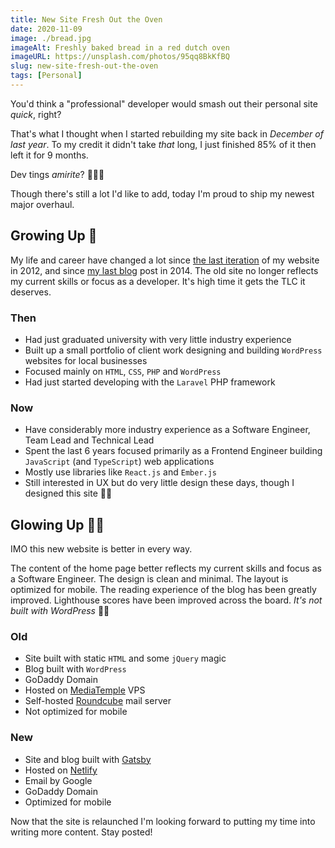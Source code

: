 ```yaml
---
title: New Site Fresh Out the Oven
date: 2020-11-09
image: ./bread.jpg
imageAlt: Freshly baked bread in a red dutch oven
imageURL: https://unsplash.com/photos/95qq8BkKfBQ
slug: new-site-fresh-out-the-oven
tags: [Personal]
---
```


You'd think a "professional" developer would smash out their personal site _quick_, right?

That's what I thought when I started rebuilding my site back in _December of last year_. To my credit it didn't take _that_ long, I just finished 85% of it then left it for 9 months.

Dev tings _amirite_? 🤷🏼‍♂️

Though there's still a lot I'd like to add, today I'm proud to ship my newest major overhaul.

## Growing Up 🌳

My life and career have changed a lot since [the last iteration](https://crhayes.github.io/chrishayes.ca-circa-2012/) of my website in 2012, and since [my last blog](/object-oriented-form-and-html-macros) post in 2014. The old site no longer reflects my current skills or focus as a developer. It's high time it gets the TLC it deserves.

### Then

- Had just graduated university with very little industry experience
- Built up a small portfolio of client work designing and building `WordPress` websites for local businesses
- Focused mainly on `HTML`, `CSS`, `PHP` and `WordPress`
- Had just started developing with the `Laravel` PHP framework

### Now

- Have considerably more industry experience as a Software Engineer, Team Lead and Technical Lead
- Spent the last 6 years focused primarily as a Frontend Engineer building `JavaScript` (and `TypeScript`) web applications
- Mostly use libraries like `React.js` and `Ember.js`
- Still interested in UX but do very little design these days, though I designed this site 💪🏻

## Glowing Up 💅🏻

IMO this new website is better in every way.

The content of the home page better reflects my current skills and focus as a Software Engineer. The design is clean and minimal. The layout is optimized for mobile. The reading experience of the blog has been greatly improved. Lighthouse scores have been improved across the board. _It's not built with WordPress_ 🙌🏻

### Old

- Site built with static `HTML` and some `jQuery` magic
- Blog built with `WordPress`
- GoDaddy Domain
- Hosted on [MediaTemple](https://mediatemple.net/) VPS
- Self-hosted [Roundcube](https://roundcube.net/) mail server
- Not optimized for mobile

### New

- Site and blog built with [Gatsby](https://www.gatsbyjs.com/)
- Hosted on [Netlify](https://www.netlify.com/)
- Email by Google
- GoDaddy Domain
- Optimized for mobile

Now that the site is relaunched I'm looking forward to putting my time into writing more content. Stay posted!
